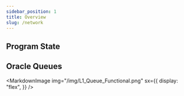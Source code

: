 ```yaml
---
sidebar_position: 1
title: Overview
slug: /network
---
```




## Program State

<Grid container spacing={3} justifyContent="center" alignItems="center">
  <Grid item md={4} sm={12} order={{ xs: 2, sm: 1 }}>

<ProgramOverview />

  </Grid>
  <Grid item md={8} sx={12} order={{ xs: 1, sm: 2 }}>
    <MarkdownImage
      img="/img/L0_Architecture.png"
      sx={{
        display: "flex",
      }}
    />
  </Grid>
</Grid>

## Oracle Queues

<QueueOverview />

<MarkdownImage
  img="/img/L1_Queue_Functional.png"
  sx={{
    display: "flex",
  }}
/>

